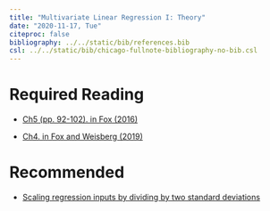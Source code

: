 ```yaml
---
title: "Multivariate Linear Regression I: Theory"
date: "2020-11-17, Tue"
citeproc: false
bibliography: ../../static/bib/references.bib
csl: ../../static/bib/chicago-fullnote-bibliography-no-bib.csl
---
```


# Required Reading

- <i class="fas fa-book"></i> [Ch5 (pp. 92-102). in Fox (2016)](https://www.dropbox.com/s/x4h76g5j3657m3w/John%20Fox%20-%20Applied%20Regression%20Analysis%20and%20Generalized%20Linear%20Models.pdf?dl=0)

- <i class="fas fa-book"></i> [Ch4. in Fox and Weisberg (2019)](https://www.dropbox.com/s/utuyuanbspcvkye/John%20Fox%2C%20Sanford%20Weisberg%20-%20An%20R%20Companion%20to%20Applied%20Regression%20%282019%2C%20SAGE%29.pdf?dl=0)

# Recommended

- <i class="fas fa-file-pdf"></i> [Scaling regression inputs by dividing by two standard deviations](https://www.dropbox.com/s/iagrkexz5gogltm/Gelman%202008_Stat.Medicine.pdf?dl=0)


